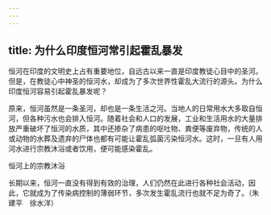 ```yaml
---
---
---
```

title: 为什么印度恒河常引起霍乱暴发
---




恒河在印度的文明史上占有重要地位，自远古以来一直是印度教徒心目中的圣河。但是，在教徒心中神圣的恒河水，却成为了多次世界性霍乱大流行的源头。为什么印度恒河容易引起霍乱暴发呢？

原来，恒河虽然是一条圣河，却也是一条生活之河。当地人的日常用水大多取自恒河，但各种污水也会排入恒河。随着社会和人口的发展，工业和生活用水的大量排放严重破坏了恒河的水质，其中还掺杂了病患的呕吐物、粪便等废弃物，传统的人或动物的水葬及遗弃的尸体也都有可能让霍乱弧菌污染恒河水。这时，一旦有人用河水进行宗教沐浴或者饮用，便可能感染霍乱。

恒河上的宗教沐浴



长期以来，恒河一直没有得到有效的治理，人们仍然在此进行各种社会活动，因此，它就成为了传染病控制的薄弱环节，多次发生霍乱流行也就不足为奇了。（朱建平　徐水洋）